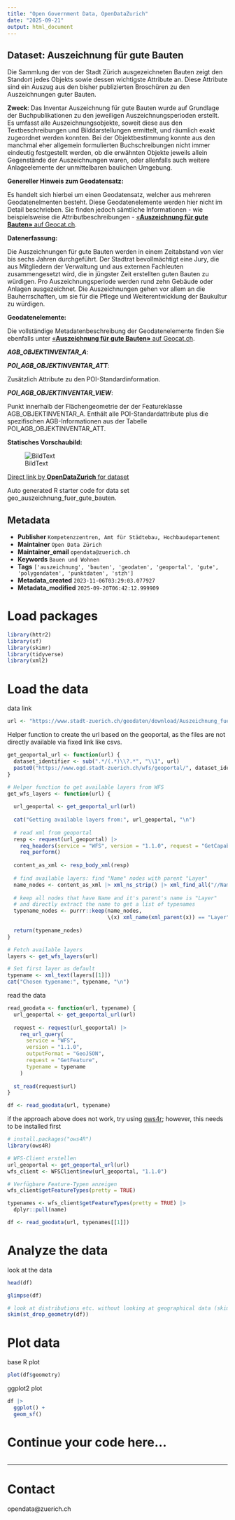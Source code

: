 ```yaml
---
title: "Open Government Data, OpenDataZurich"
date: "2025-09-21"
output: html_document
---
```


## Dataset: Auszeichnung für gute Bauten

Die Sammlung der von der Stadt Zürich ausgezeichneten Bauten zeigt den Standort jedes Objekts sowie dessen wichtigste Attribute an. Diese Attribute sind ein Auszug aus den bisher publizierten Broschüren zu den Auszeichnungen guter Bauten.

**Zweck**: Das Inventar Auszeichnung für gute Bauten wurde auf Grundlage der Buchpublikationen zu den jeweiligen Auszeichnungsperioden erstellt. Es umfasst alle Auszeichnungsobjekte, soweit diese aus den Textbeschreibungen und Bilddarstellungen ermittelt, und räumlich exakt zugeordnet werden konnten. Bei der Objektbestimmung konnte aus den manchmal eher allgemein formulierten Buchschreibungen nicht immer eindeutig festgestellt werden, ob die erwähnten Objekte jeweils allein Gegenstände der Auszeichnungen waren, oder allenfalls auch weitere Anlageelemente der unmittelbaren baulichen Umgebung.

**Genereller Hinweis zum Geodatensatz:**

Es handelt sich hierbei um einen Geodatensatz, welcher aus mehreren Geodatenelmenten besteht. Diese Geodatenelemente werden hier nicht im Detail beschrieben. Sie finden jedoch sämtliche Informationen - wie beispielsweise die Attributbeschreibungen - [«**Auszeichnung für gute Bauten»** auf Geocat.ch](https://www.geocat.ch/geonetwork/srv/ger/catalog.search#/metadata/8e0b68d6-415b-a4a0-4721-807e65591544).
			   

**Datenerfassung:**

Die Auszeichnungen für gute Bauten werden in einem Zeitabstand von vier bis sechs Jahren durchgeführt. Der Stadtrat bevollmächtigt eine Jury, die aus Mitgliedern der Verwaltung und aus externen Fachleuten zusammengesetzt wird, die in jüngster Zeit erstellten guten Bauten zu würdigen. Pro Auszeichnungsperiode werden rund zehn Gebäude oder Anlagen ausgezeichnet. Die Auszeichnungen gehen vor allem an die Bauherrschaften, um sie für die Pflege und Weiterentwicklung der Baukultur zu würdigen.

**Geodatenelemente:**

Die vollständige Metadatenbeschreibung der Geodatenelemente finden Sie ebenfalls unter [«**Auszeichnung für gute Bauten»** auf Geocat.ch](https://www.geocat.ch/geonetwork/srv/ger/md.viewer#/full_view/8e0b68d6-415b-a4a0-4721-807e65591544).

***AGB_OBJEKTINVENTAR_A***: 




***POI_AGB_OBJEKTINVENTAR_ATT***: 

Zusätzlich Attribute zu den POI-Standardinformation.


***POI_AGB_OBJEKTINVENTAR_VIEW***: 

Punkt innerhalb der Flächengeometrie der der Featureklasse AGB_OBJEKTINVENTAR_A. Enthält alle POI-Standardattribute plus die spezifischen AGB-Informationen aus der Tabelle POI_AGB_OBJEKTINVENTAR_ATT.




**Statisches Vorschaubild:**

![BildText](https://www.gis.stadt-zuerich.ch/zueriplan_docs/geocat/8e0b68d6-415b-a4a0-4721-807e65591544.png)



[Direct link by **OpenDataZurich** for dataset](https://data.stadt-zuerich.ch/dataset/geo_auszeichnung_fuer_gute_bauten)

Auto generated R starter code for data set geo_auszeichnung_fuer_gute_bauten.

## Metadata

- **Publisher** `Kompetenzzentren, Amt für Städtebau, Hochbaudepartement`
- **Maintainer** `Open Data Zürich`
- **Maintainer_email** `opendata@zuerich.ch`
- **Keywords** `Bauen und Wohnen`
- **Tags** `['auszeichnung', 'bauten', 'geodaten', 'geoportal', 'gute', 'polygondaten', 'punktdaten', 'stzh']`
- **Metadata_created** `2023-11-06T03:29:03.077927`
- **Metadata_modified** `2025-09-20T06:42:12.999909`


# Load packages

```r
library(httr2)
library(sf)
library(skimr)
library(tidyverse)
library(xml2)
```

# Load the data

data link
```r
url <- "https://www.stadt-zuerich.ch/geodaten/download/Auszeichnung_fuer_gute_Bauten?format=geojson_link"
```


Helper function to create the url based on the geoportal, as the files are not directly available via fixed link like csvs.
```r
get_geoportal_url <- function(url) {
  dataset_identifier <- sub(".*/(.*)\\?.*", "\\1", url)
  paste0("https://www.ogd.stadt-zuerich.ch/wfs/geoportal/", dataset_identifier)
}
```

```r
# Helper function to get available layers from WFS
get_wfs_layers <- function(url) {
  
  url_geoportal <- get_geoportal_url(url)
  
  cat("Getting available layers from:", url_geoportal, "\n")
  
  # read xml from geoportal
  resp <- request(url_geoportal) |> 
    req_headers(service = "WFS", version = "1.1.0", request = "GetCapabilities") |> 
    req_perform()
  
  content_as_xml <- resp_body_xml(resp)
  
  # find available layers: find "Name" nodes with parent "Layer"
  name_nodes <- content_as_xml |> xml_ns_strip() |> xml_find_all("//Name")
  
  # keep all nodes that have Name and it's parent's name is "Layer"
  # and directly extract the name to get a list of typenames
  typename_nodes <- purrr::keep(name_nodes,
                                \(x) xml_name(xml_parent(x)) == "Layer")
  
  return(typename_nodes)
}

# Fetch available layers
layers <- get_wfs_layers(url)

# Set first layer as default
typename <- xml_text(layers[[1]])
cat("Chosen typename:", typename, "\n")
```

read the data
```r
read_geodata <- function(url, typename) {
  url_geoportal <- get_geoportal_url(url)
  
  request <- request(url_geoportal) |>
    req_url_query(
      service = "WFS",
      version = "1.1.0",
      outputFormat = "GeoJSON",
      request = "GetFeature",
      typename = typename
    )
  
  st_read(request$url)
}

df <- read_geodata(url, typename)
```

if the approach above does not work, try using [ows4r](https://eblondel.github.io/ows4R/); however, this needs to be installed first
```r
# install.packages("ows4R")
library(ows4R)

# WFS-Client erstellen
url_geoportal <- get_geoportal_url(url)
wfs_client <- WFSClient$new(url_geoportal, "1.1.0")

# Verfügbare Feature-Typen anzeigen
wfs_client$getFeatureTypes(pretty = TRUE)

typenames <- wfs_client$getFeatureTypes(pretty = TRUE) |> 
  dplyr::pull(name)

df <- read_geodata(url, typenames[[1]])
```

# Analyze the data

look at the data
```r
head(df)
```

```r
glimpse(df)
```

```r
# look at distributions etc. without looking at geographical data (skim cannot deal with geometries)
skim(st_drop_geometry(df))
```

# Plot data

base R plot
```r
plot(df$geometry)
```

ggplot2 plot
```r
df |>
  ggplot() +
  geom_sf()
```

# Continue your code here...

```r

```

------------------------------------------------------------------------

# Contact

opendata@zuerich.ch
